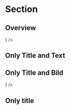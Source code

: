 

<Meta title="Section/main Hero" component={MainHeroSection} />

# Section

## Overview

<Canvas>
  <Story name="Overview">
    <MainHeroSection
      title="Thank you for sending a message! We have sent a copy to your inbox."
      text="Auto-Center Grenchen AG has received your message. A common response time is around 1 to 4 days."
      image={<MailIcon />}
    />
  </Story>
</Canvas>

## Only Title and Text

<Canvas>
  <Story name="Only Title and Text">
    <MainHeroSection
      title="Thank you for sending a message! We have sent a copy to your inbox."
      text="Auto-Center Grenchen AG has received your message. A common response time is around 1 to 4 days."
    />
  </Story>
</Canvas>

## Only Title and Bild

<Canvas>
  <Story name="Only Title and Bild">
    <MainHeroSection
      title="Thank you for sending a message! We have sent a copy to your inbox."
      image={<MailIcon />}
    />
  </Story>
</Canvas>

## Only title

<Canvas>
  <Story name="Only Title">
    <MainHeroSection title="Thank you for sending a message! We have sent a copy to your inbox." />
  </Story>
</Canvas>
